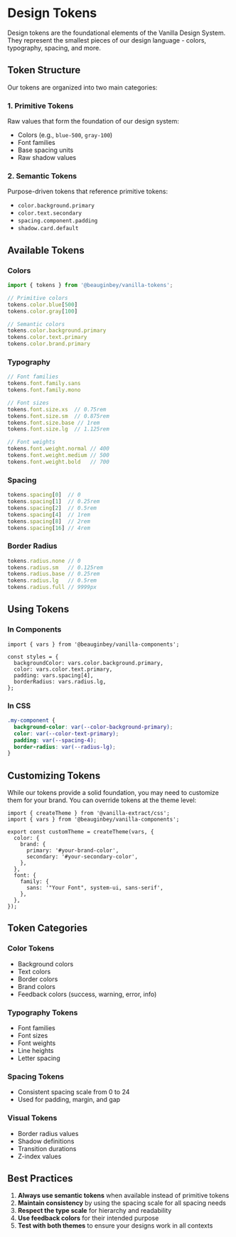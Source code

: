 # Design Tokens

Design tokens are the foundational elements of the Vanilla Design System. They represent the smallest pieces of our design language - colors, typography, spacing, and more.

## Token Structure

Our tokens are organized into two main categories:

### 1. Primitive Tokens
Raw values that form the foundation of our design system:
- Colors (e.g., `blue-500`, `gray-100`)
- Font families
- Base spacing units
- Raw shadow values

### 2. Semantic Tokens
Purpose-driven tokens that reference primitive tokens:
- `color.background.primary`
- `color.text.secondary`
- `spacing.component.padding`
- `shadow.card.default`

## Available Tokens

### Colors

```typescript
import { tokens } from '@beauginbey/vanilla-tokens';

// Primitive colors
tokens.color.blue[500]
tokens.color.gray[100]

// Semantic colors
tokens.color.background.primary
tokens.color.text.primary
tokens.color.brand.primary
```

### Typography

```typescript
// Font families
tokens.font.family.sans
tokens.font.family.mono

// Font sizes
tokens.font.size.xs  // 0.75rem
tokens.font.size.sm  // 0.875rem
tokens.font.size.base // 1rem
tokens.font.size.lg  // 1.125rem

// Font weights
tokens.font.weight.normal // 400
tokens.font.weight.medium // 500
tokens.font.weight.bold   // 700
```

### Spacing

```typescript
tokens.spacing[0]  // 0
tokens.spacing[1]  // 0.25rem
tokens.spacing[2]  // 0.5rem
tokens.spacing[4]  // 1rem
tokens.spacing[8]  // 2rem
tokens.spacing[16] // 4rem
```

### Border Radius

```typescript
tokens.radius.none // 0
tokens.radius.sm   // 0.125rem
tokens.radius.base // 0.25rem
tokens.radius.lg   // 0.5rem
tokens.radius.full // 9999px
```

## Using Tokens

### In Components

```tsx
import { vars } from '@beauginbey/vanilla-components';

const styles = {
  backgroundColor: vars.color.background.primary,
  color: vars.color.text.primary,
  padding: vars.spacing[4],
  borderRadius: vars.radius.lg,
};
```

### In CSS

```css
.my-component {
  background-color: var(--color-background-primary);
  color: var(--color-text-primary);
  padding: var(--spacing-4);
  border-radius: var(--radius-lg);
}
```

## Customizing Tokens

While our tokens provide a solid foundation, you may need to customize them for your brand. You can override tokens at the theme level:

```tsx
import { createTheme } from '@vanilla-extract/css';
import { vars } from '@beauginbey/vanilla-components';

export const customTheme = createTheme(vars, {
  color: {
    brand: {
      primary: '#your-brand-color',
      secondary: '#your-secondary-color',
    },
  },
  font: {
    family: {
      sans: '"Your Font", system-ui, sans-serif',
    },
  },
});
```

## Token Categories

### Color Tokens
- Background colors
- Text colors  
- Border colors
- Brand colors
- Feedback colors (success, warning, error, info)

### Typography Tokens
- Font families
- Font sizes
- Font weights
- Line heights
- Letter spacing

### Spacing Tokens
- Consistent spacing scale from 0 to 24
- Used for padding, margin, and gap

### Visual Tokens
- Border radius values
- Shadow definitions
- Transition durations
- Z-index values

## Best Practices

1. **Always use semantic tokens** when available instead of primitive tokens
2. **Maintain consistency** by using the spacing scale for all spacing needs
3. **Respect the type scale** for hierarchy and readability
4. **Use feedback colors** for their intended purpose
5. **Test with both themes** to ensure your designs work in all contexts